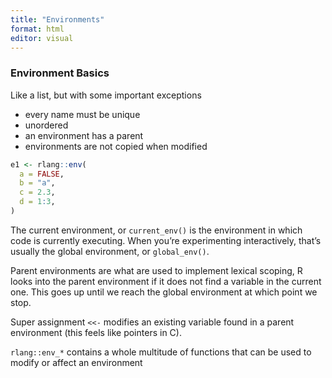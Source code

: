 ```yaml
---
title: "Environments"
format: html
editor: visual
---
```


### Environment Basics

Like a list, but with some important exceptions

- every name must be unique
- unordered
- an environment has a parent
- environments are not copied when modified

```r
e1 <- rlang::env(
  a = FALSE,
  b = "a",
  c = 2.3,
  d = 1:3,
)
```

The current environment, or `current_env()` is the environment in which code is currently executing. When you’re experimenting interactively, that’s usually the global environment, or `global_env()`.

Parent environments are what are used to implement lexical scoping, R looks into the parent environment if it does not find a variable in the current one. This goes up until we reach the global environment at which point we stop.

Super assignment `<<-` modifies an existing variable found in a parent environment (this feels like pointers in C).

`rlang::env_*` contains a whole multitude of functions that can be used to modify or affect an environment
